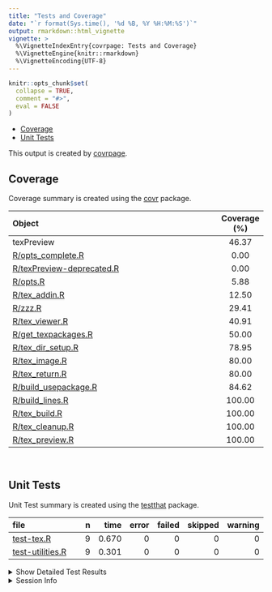 ```yaml
---
title: "Tests and Coverage"
date: "`r format(Sys.time(), '%d %B, %Y %H:%M:%S')`"
output: rmarkdown::html_vignette
vignette: >
  %\VignetteIndexEntry{covrpage: Tests and Coverage}
  %\VignetteEngine{knitr::rmarkdown}
  %\VignetteEncoding{UTF-8}
---
```

  
```r
knitr::opts_chunk$set(
  collapse = TRUE,
  comment = "#>",
  eval = FALSE
)
```

<!--- Placeholder for tests/README.md Do Not Edit--->
  - [Coverage](#coverage)
  - [Unit Tests](#unit-tests)

This output is created by
[covrpage](https://github.com/metrumresearchgroup/covrpage).

## Coverage

Coverage summary is created using the
[covr](https://github.com/r-lib/covr)
package.

| Object                                                    | Coverage (%) |
| :-------------------------------------------------------- | :----------: |
| texPreview                                                |    46.37     |
| [R/opts\_complete.R](https://github.com/metrumresearchgroup/texPreview/tree/master/R/opts_complete.R)                |     0.00     |
| [R/texPreview-deprecated.R](https://github.com/metrumresearchgroup/texPreview/tree/master/R/texPreview-deprecated.R) |     0.00     |
| [R/opts.R](https://github.com/metrumresearchgroup/texPreview/tree/master/R/opts.R)                                   |     5.88     |
| [R/tex\_addin.R](https://github.com/metrumresearchgroup/texPreview/tree/master/R/tex_addin.R)                        |    12.50     |
| [R/zzz.R](https://github.com/metrumresearchgroup/texPreview/tree/master/R/zzz.R)                                     |    29.41     |
| [R/tex\_viewer.R](https://github.com/metrumresearchgroup/texPreview/tree/master/R/tex_viewer.R)                      |    40.91     |
| [R/get\_texpackages.R](https://github.com/metrumresearchgroup/texPreview/tree/master/R/get_texpackages.R)            |    50.00     |
| [R/tex\_dir\_setup.R](https://github.com/metrumresearchgroup/texPreview/tree/master/R/tex_dir_setup.R)               |    78.95     |
| [R/tex\_image.R](https://github.com/metrumresearchgroup/texPreview/tree/master/R/tex_image.R)                        |    80.00     |
| [R/tex\_return.R](https://github.com/metrumresearchgroup/texPreview/tree/master/R/tex_return.R)                      |    80.00     |
| [R/build\_usepackage.R](https://github.com/metrumresearchgroup/texPreview/tree/master/R/build_usepackage.R)          |    84.62     |
| [R/build\_lines.R](https://github.com/metrumresearchgroup/texPreview/tree/master/R/build_lines.R)                    |    100.00    |
| [R/tex\_build.R](https://github.com/metrumresearchgroup/texPreview/tree/master/R/tex_build.R)                        |    100.00    |
| [R/tex\_cleanup.R](https://github.com/metrumresearchgroup/texPreview/tree/master/R/tex_cleanup.R)                    |    100.00    |
| [R/tex\_preview.R](https://github.com/metrumresearchgroup/texPreview/tree/master/R/tex_preview.R)                    |    100.00    |

<br>

## Unit Tests

Unit Test summary is created using the
[testthat](https://github.com/r-lib/testthat)
package.

| file                                          | n |  time | error | failed | skipped | warning |
| :-------------------------------------------- | -: | ----: | ----: | -----: | ------: | ------: |
| [test-tex.R](https://github.com/metrumresearchgroup/texPreview/tree/master/tests/testthat/test-tex.R)             | 9 | 0.670 |     0 |      0 |       0 |       0 |
| [test-utilities.R](https://github.com/metrumresearchgroup/texPreview/tree/master/tests/testthat/test-utilities.R) | 9 | 0.301 |     0 |      0 |       0 |       0 |

<details closed>

<summary> Show Detailed Test Results
</summary>

| file                                              | context                      | test                                              | status | n |  time |
| :------------------------------------------------ | :--------------------------- | :------------------------------------------------ | :----- | -: | ----: |
| [test-tex.R](https://github.com/metrumresearchgroup/texPreview/tree/master/tests/testthat/test-tex.R#L31)             | core tex function            | porting to tex: files generated                   | PASS   | 1 | 0.017 |
| [test-tex.R](https://github.com/metrumresearchgroup/texPreview/tree/master/tests/testthat/test-tex.R#L35)             | core tex function            | porting to tex: class of output                   | PASS   | 1 | 0.002 |
| [test-tex.R](https://github.com/metrumresearchgroup/texPreview/tree/master/tests/testthat/test-tex.R#L49)             | core tex function            | porting to tex no filedir: no files generated     | PASS   | 1 | 0.002 |
| [test-tex.R](https://github.com/metrumresearchgroup/texPreview/tree/master/tests/testthat/test-tex.R#L53)             | core tex function            | porting to tex no filedir: class of output        | PASS   | 1 | 0.001 |
| [test-tex.R](https://github.com/metrumresearchgroup/texPreview/tree/master/tests/testthat/test-tex.R#L67)             | core tex function            | keep pdf as an output: files generated            | PASS   | 1 | 0.002 |
| [test-tex.R](https://github.com/metrumresearchgroup/texPreview/tree/master/tests/testthat/test-tex.R#L71)             | core tex function            | keep pdf as an output: class of output            | PASS   | 1 | 0.001 |
| [test-tex.R](https://github.com/metrumresearchgroup/texPreview/tree/master/tests/testthat/test-tex.R#L86)             | core tex function            | html output: return magick object                 | PASS   | 1 | 0.641 |
| [test-tex.R](https://github.com/metrumresearchgroup/texPreview/tree/master/tests/testthat/test-tex.R#L115)            | core tex function            | tex lines directly input: validate benchmark      | PASS   | 1 | 0.002 |
| [test-tex.R](https://github.com/metrumresearchgroup/texPreview/tree/master/tests/testthat/test-tex.R#L129)            | core tex function            | use svg device: check if file created             | PASS   | 1 | 0.002 |
| [test-utilities.R](https://github.com/metrumresearchgroup/texPreview/tree/master/tests/testthat/test-utilities.R#L10) | utility functions of package | build usepackage call: basic call                 | PASS   | 1 | 0.002 |
| [test-utilities.R](https://github.com/metrumresearchgroup/texPreview/tree/master/tests/testthat/test-utilities.R#L14) | utility functions of package | build usepackage call: check library is installed | PASS   | 1 | 0.138 |
| [test-utilities.R](https://github.com/metrumresearchgroup/texPreview/tree/master/tests/testthat/test-utilities.R#L18) | utility functions of package | build usepackage call: add options                | PASS   | 1 | 0.002 |
| [test-utilities.R](https://github.com/metrumresearchgroup/texPreview/tree/master/tests/testthat/test-utilities.R#L22) | utility functions of package | build usepackage call: use bad library name       | PASS   | 1 | 0.140 |
| [test-utilities.R](https://github.com/metrumresearchgroup/texPreview/tree/master/tests/testthat/test-utilities.R#L40) | utility functions of package | build usepackage multiple calls: class            | PASS   | 1 | 0.001 |
| [test-utilities.R](https://github.com/metrumresearchgroup/texPreview/tree/master/tests/testthat/test-utilities.R#L44) | utility functions of package | build usepackage multiple calls: dimension        | PASS   | 1 | 0.002 |
| [test-utilities.R](https://github.com/metrumresearchgroup/texPreview/tree/master/tests/testthat/test-utilities.R#L56) | utility functions of package | find packages: check class                        | PASS   | 2 | 0.003 |
| [test-utilities.R](https://github.com/metrumresearchgroup/texPreview/tree/master/tests/testthat/test-utilities.R#L73) | utility functions of package | empty call to addin: cause addin to crash         | PASS   | 1 | 0.013 |

</details>

<details>

<summary> Session Info </summary>

| Field    | Value                               |
| :------- | :---------------------------------- |
| Version  | R version 3.5.1 (2018-07-02)        |
| Platform | x86\_64-apple-darwin15.6.0 (64-bit) |
| Running  | macOS 10.14.4                       |
| Language | en\_US                              |
| Timezone | America/New\_York                   |

| Package  | Version |
| :------- | :------ |
| testthat | 2.0.1   |
| covr     | 3.2.1   |
| covrpage | 0.0.70  |

</details>

<!--- Final Status : pass --->
